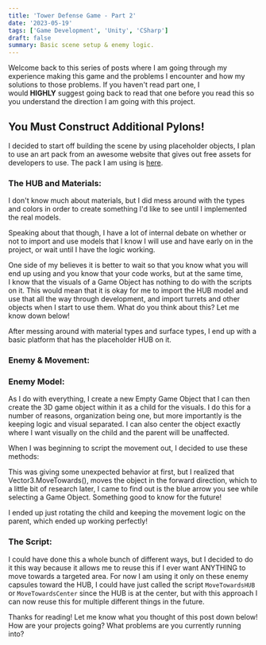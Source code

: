 ```yaml
---
title: 'Tower Defense Game - Part 2'
date: '2023-05-19'
tags: ['Game Development', 'Unity', 'CSharp']
draft: false
summary: Basic scene setup & enemy logic.
---
```


Welcome back to this series of posts where I am going through my experience making this game and the problems I encounter and how my solutions to those problems. If you haven't read part one, I would **HIGHLY** suggest going back to read that one before you read this so you understand the direction I am going with this project.

## **You Must Construct Additional Pylons!**

I decided to start off building the scene by using placeholder objects, I plan to use an art pack from an awesome website that gives out free assets for developers to use. The pack I am using is [here](https://www.kenney.nl/assets/tower-defense-kit).

### **The HUB and Materials:**

I don't know much about materials, but I did mess around with the types and colors in order to create something I'd like to see until I implemented the real models.

Speaking about that though, I have a lot of internal debate on whether or not to import and use models that I know I will use and have early on in the project, or wait until I have the logic working.

One side of my believes it is better to wait so that you know what you will end up using and you know that your code works, but at the same time, I know that the visuals of a Game Object has nothing to do with the scripts on it. This would mean that it is okay for me to import the HUB model and use that all the way through development, and import turrets and other objects when I start to use them. What do you think about this? Let me know down below!

After messing around with material types and surface types, I end up with a basic platform that has the placeholder HUB on it.

### **Enemy & Movement:**

### **Enemy Model:**

As I do with everything, I create a new Empty Game Object that I can then create the 3D game object within it as a child for the visuals. I do this for a number of reasons, organization being one, but more importantly is the keeping logic and visual separated. I can also center the object exactly where I want visually on the child and the parent will be unaffected.

When I was beginning to script the movement out, I decided to use these methods:

This was giving some unexpected behavior at first, but I realized that Vector3.MoveTowards(), moves the object in the forward direction, which to a little bit of research later, I came to find out is the blue arrow you see while selecting a Game Object. Something good to know for the future!

I ended up just rotating the child and keeping the movement logic on the parent, which ended up working perfectly!

### **The Script:**

I could have done this a whole bunch of different ways, but I decided to do it this way because it allows me to reuse this if I ever want ANYTHING to move towards a targeted area. For now I am using it only on these enemy capsules toward the HUB, I could have just called the script `MoveTowardsHUB` or `MoveTowardsCenter` since the HUB is at the center, but with this approach I can now reuse this for multiple different things in the future.

Thanks for reading! Let me know what you thought of this post down below! How are your projects going? What problems are you currently running into?
